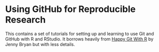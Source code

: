 # Using GitHub for Reproducible Research {.unnumbered}

This contains a set of tutorials for setting up and learning to use Git and GitHub with R and RStudio. It borrows heavily from [Happy Git With R](https://happygitwithr.com/index.html) by Jenny Bryan but with less details. 
